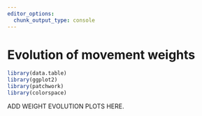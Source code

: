 ```yaml
---
editor_options: 
  chunk_output_type: console
---
```


# Evolution of movement weights

```r
library(data.table)
library(ggplot2)
library(patchwork)
library(colorspace)
```

ADD WEIGHT EVOLUTION PLOTS HERE.
